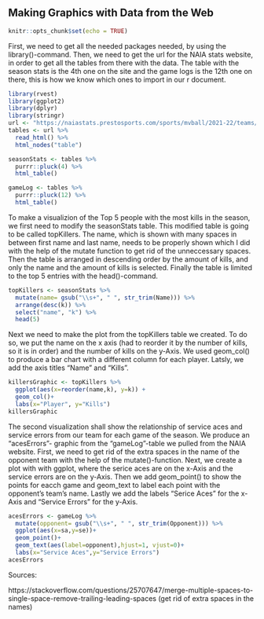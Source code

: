 ## Making Graphics with Data from the Web

```r
knitr::opts_chunk$set(echo = TRUE)
```

First, we need to get all the needed packages needed, by using the library()-command. Then, we need to get
the url for the NAIA stats website, in order to get all the tables from there with the data. The table with the season stats
is the 4th one on the site and the game logs is the 12th one on there, this is how we know which ones to import in our r document.
```r
library(rvest)
library(ggplot2)
library(dplyr)
library(stringr) 
url <- "https://naiastats.prestosports.com/sports/mvball/2021-22/teams/georgetown"
tables <- url %>% 
  read_html() %>% 
  html_nodes("table") 

seasonStats <- tables %>%
  purrr::pluck(4) %>%
  html_table() 

gameLog <- tables %>%
  purrr::pluck(12) %>%
  html_table() 
```

To make a visualizion of the Top 5 people with the most kills in the season, we first need to modify the seasonStats table. This 
modified table is going to be called topKillers. The name, which is shown with many spaces in between first name and last name, needs to be properly shown which
I did with the help of the mutate function to get rid of the unneccessary spaces. Then the table is arranged in descending order by the amount of kills, 
and only the name and the amount of kills is selected. Finally the table is limited to the top 5 entries with the head()-command.

```r
topKillers <- seasonStats %>% 
  mutate(name= gsub("\\s+", " ", str_trim(Name))) %>% 
  arrange(desc(k)) %>% 
  select("name", "k") %>% 
  head(5) 
```

Next we need to make the plot from the topKillers table we created. To do so, we put the name on the x axis (had to reorder it by the number of kills, so it is in
order) and the number of kills on the y-Axis. We used geom_col() to produce a bar chart with a different column for each player. Latsly, we add the axis titles "Name" and "Kills".
```r
killersGraphic <- topKillers %>% 
  ggplot(aes(x=reorder(name,k), y=k)) +
  geom_col()+
  labs(x="Player", y="Kills")
killersGraphic
```

The second visualization shall show the relationship of service aces and service errors from our team for each game of the season. We produce an "acesErrors"- graphic from the "gameLog"-table we pulled from the NAIA website. First, we need to get rid of the extra spaces
in the name of the opponent team with the help of the mutate()-function. Next, we create a plot with with ggplot, where the serice aces are on the x-Axis and the service errors are on the y-Axis. Then we add geom_point() to show the points for eacch game and geom_text to label each 
point with the opponent's team's name. Lastly we add the labels "Serice Aces" for the x-Axis and "Service Errors" for the y-Axis.

```r
acesErrors <- gameLog %>% 
  mutate(opponent= gsub("\\s+", " ", str_trim(Opponent))) %>% 
  ggplot(aes(x=sa,y=se))+
  geom_point()+
  geom_text(aes(label=opponent),hjust=1, vjust=0)+
  labs(x="Service Aces",y="Service Errors")
acesErrors
```

Sources:

https://stackoverflow.com/questions/25707647/merge-multiple-spaces-to-single-space-remove-trailing-leading-spaces (get rid of extra spaces in the names)